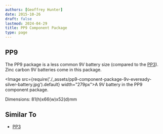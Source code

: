 ```yaml
---
authors: [Geoffrey Hunter]
date: 2015-10-26
draft: false
lastmod: 2024-04-29
title: PP9 Component Package
type: page
---
```


## PP9

The PP9 package is a less common 9V battery size (compared to the [PP3](../pp3-component-package)). Zinc carbon 9V batteries come in this package.

<Image src={require('./_assets/pp9-component-package-9v-eveready-silver-battery.jpg').default} width="279px">A 9V battery in the PP9 component package.</Image>

Dimensions: 81(h)x66(w)x52(d)mm

## Similar To

* [PP3](../pp3-component-package)